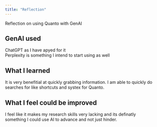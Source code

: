 ```yaml
---
title: "Reflection"
---
```


Reflection on using Quanto with GenAI

## GenAI used <br>
ChatGPT as I have apyed for it <br>
Perplexity is something I intend to start using as well

## What I learned <br>
It is very benefitial at quickly grabbing information. I am able to quickly do searches for like shortcuts and systex for Quanto.

## What I feel could be improved <br>
I feel like it makes my research skills very lacking and its definatly something I could use AI to advance and not just hinder.
